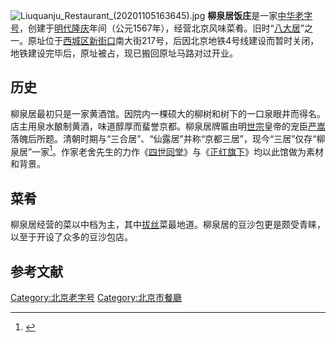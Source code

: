 [[File:Liuquanju_Restaurant_(20201105163645).jpg|thumb]]
'''柳泉居饭庄'''是一家[[中华老字号|中华老字号]]，创建于[[明代|明代]][[隆庆_(明朝)|隆庆]]年间（公元1567年），经营北京风味菜肴。旧时“[[八大居|八大居]]”之一。原址位于[[西城区|西城区]][[新街口_(北京)|新街口]]南大街217号，后因北京地铁4号线建设而暂时关闭，地铁建设完毕后，原址被占，现已搬回原址马路对过开业。

== 历史 ==
柳泉居最初只是一家黄酒馆。因院内一棵硕大的柳树和树下的一口泉眼井而得名。店主用泉水酿制黄酒，味道醇厚而蜚誉京都。柳泉居牌匾由明[[世宗|世宗]]皇帝的宠臣[[严嵩|严嵩]]落魄后所题。清朝时期与“三合居”、“仙露居”并称“京都三居”，现今“三居”仅存“柳泉居”一家<ref>{{Cite web |url=http://news.fantong.com/snack/2007-01-08/1486.html |title=柳泉居 - 饭统资讯 - 饭 统 网 |access-date=2009-08-19 |archive-date=2008-01-10 |archive-url=https://web.archive.org/web/20080110002710/http://news.fantong.com/snack/2007-01-08/1486.html |dead-url=yes }}</ref>。作家老舍先生的力作《[[四世同堂|四世同堂]]》与《[[正红旗下|正红旗下]]》均以此馆做为素材和背景。

== 菜肴 ==
柳泉居经营的菜以中档为主，其中[[拔丝|拔丝]]菜最地道。柳泉居的豆沙包更是颇受青睐，以至于开设了众多的豆沙包店。

== 参考文献 ==
{{reflist}}

{{老北京城}}
[[Category:北京老字号|Category:北京老字号]]
[[Category:北京市餐廳|Category:北京市餐廳]]
